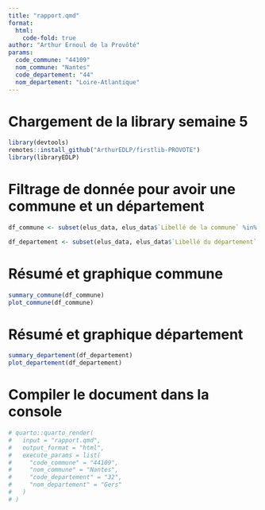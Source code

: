 ```yaml
---
title: "rapport.qmd"
format: 
  html:
    code-fold: true
author: "Arthur Ernoul de la Provôté"
params:
  code_commune: "44109"
  nom_commune: "Nantes"
  code_departement: "44"
  nom_departement: "Loire-Atlantique"
---
```

# Chargement de la library semaine 5
```r
library(devtools)
remotes::install_github("ArthurEDLP/firstlib-PROVOTE")
library(libraryEDLP)
```

# Filtrage de donnée pour avoir une commune et un département
```r
df_commune <- subset(elus_data, elus_data$`Libellé de la commune` %in% params$nom_commune & elus_data$`Code de la commune` %in% params$code_commune)

df_departement <- subset(elus_data, elus_data$`Libellé du département` %in% params$nom_departement)
```
 
# Résumé et graphique commune
```r
summary_commune(df_commune)
plot_commune(df_commune)
```

# Résumé et graphique département
```r
summary_departement(df_departement)
plot_departement(df_departement)
```

# Compiler le document dans la console
```r
# quarto::quarto_render(
#   input = "rapport.qmd",
#   output_format = "html",
#   execute_params = list(
#     "code_commune" = "44109",
#     "nom_commune" = "Nantes",
#     "code_departement" = "32",
#     "nom_departement" = "Gers"
#   )
# )
```

